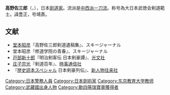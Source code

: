 '''高野佐三郎'''（{{lang|ja|たかの ささぶろう}}，{{bd|1862年|7月9日（文久2年6月13日）|1950年|（昭和25年）12月30日}}），日本[[劍道家|劍道家]]。流派是[[中西派一刀流|中西派一刀流]]。称号為大日本武徳会剣道範士。諱豊正，号靖斎。

== 文献 ==
* [[堂本昭彦|堂本昭彦]]『高野佐三郎剣道遺稿集』、スキージャーナル
* 堂本昭彦『修道学院の青春』、スキージャーナル
* [[戸部新十郎|戸部新十郎]]『明治剣客伝 日本剣豪譚』、[[光文社文庫|光文社]]
* [[庄子宗光|庄子宗光]]『剣道百年』、[[時事通信社|時事通信社]]
* 『[[歴史読本|歴史読本]]スペシャル 日本剣豪列伝』、[[新人物往来社|新人物往来社]]

{{DEFAULTSORT:Takano Saburo}}
[[Category:日本警務人員|Category:日本警務人員]]
[[Category:日本劍術家|Category:日本劍術家]]
[[Category:东京教育大学教师|Category:东京教育大学教师]]
[[Category:武藏國出身人物|Category:武藏國出身人物]]
[[Category:勳四等瑞寶章獲得者|Category:勳四等瑞寶章獲得者]]